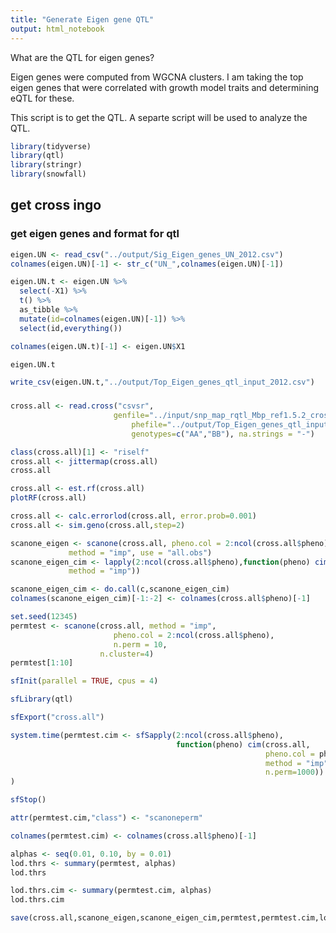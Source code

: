 ```yaml
---
title: "Generate Eigen gene QTL"
output: html_notebook
---
```


What are the QTL for eigen genes?

Eigen genes were computed from WGCNA clusters. I am taking the top eigen genes that were correlated with growth model traits and determining eQTL for these.

This script is to get the QTL.  A separte script will be used to analyze the QTL.

```r
library(tidyverse)
library(qtl)
library(stringr)
library(snowfall)
```

## get cross ingo

### get eigen genes and format for qtl

```r
eigen.UN <- read_csv("../output/Sig_Eigen_genes_UN_2012.csv")
colnames(eigen.UN)[-1] <- str_c("UN_",colnames(eigen.UN)[-1])

eigen.UN.t <- eigen.UN %>%
  select(-X1) %>%
  t() %>%
  as_tibble %>%
  mutate(id=colnames(eigen.UN)[-1]) %>%
  select(id,everything())

colnames(eigen.UN.t)[-1] <- eigen.UN$X1

eigen.UN.t
```

```r
write_csv(eigen.UN.t,"../output/Top_Eigen_genes_qtl_input_2012.csv")
```


### 

```r
cross.all <- read.cross("csvsr", 
                       genfile="../input/snp_map_rqtl_Mbp_ref1.5.2_cross_output_gen.csv" , 
	                       phefile="../output/Top_Eigen_genes_qtl_input.csv", 
	                       genotypes=c("AA","BB"), na.strings = "-")

class(cross.all)[1] <- "riself"
cross.all <- jittermap(cross.all)
cross.all
```

```r
cross.all <- est.rf(cross.all)
plotRF(cross.all) 

cross.all <- calc.errorlod(cross.all, error.prob=0.001)
cross.all <- sim.geno(cross.all,step=2)
```


```r
scanone_eigen <- scanone(cross.all, pheno.col = 2:ncol(cross.all$pheno), 
	         method = "imp", use = "all.obs")
scanone_eigen_cim <- lapply(2:ncol(cross.all$pheno),function(pheno) cim(cross.all, pheno.col = pheno, 
	         method = "imp"))

scanone_eigen_cim <- do.call(c,scanone_eigen_cim)
colnames(scanone_eigen_cim)[-1:-2] <- colnames(cross.all$pheno)[-1]

```

```r
set.seed(12345)
permtest <- scanone(cross.all, method = "imp", 
                       pheno.col = 2:ncol(cross.all$pheno),
                       n.perm = 10,
                    n.cluster=4)
permtest[1:10]
```

```r
sfInit(parallel = TRUE, cpus = 4)

sfLibrary(qtl)

sfExport("cross.all")

system.time(permtest.cim <- sfSapply(2:ncol(cross.all$pheno),
                                     function(pheno) cim(cross.all,
                                                         pheno.col = pheno, 
                                                         method = "imp",
                                                         n.perm=1000))
)

sfStop()

attr(permtest.cim,"class") <- "scanoneperm"

colnames(permtest.cim) <- colnames(cross.all$pheno)[-1]
```


```r
alphas <- seq(0.01, 0.10, by = 0.01)
lod.thrs <- summary(permtest, alphas)
lod.thrs
```

```r
lod.thrs.cim <- summary(permtest.cim, alphas)
lod.thrs.cim
```


```r
save(cross.all,scanone_eigen,scanone_eigen_cim,permtest,permtest.cim,lod.thrs,lod.thrs.cim,file = "../output/scanone-eigengene-qtl_2012.RData")
```

